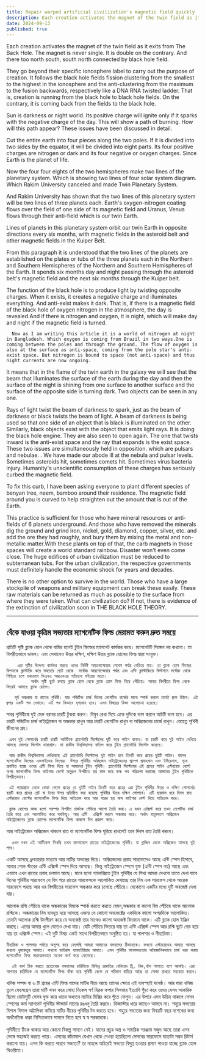 ```yaml
---
title: Repair warped artificial civilization's magnetic field quickly
description: Each creation activates the magnet of the twin field as it exits from The Back Hole. The magnet is never single. It is double on the contrary. And there too north south, south north connected by black hole field.
date: 2024-09-13
published: true
---
```


Each creation activates the magnet of the twin field as it exits from The Back Hole. The magnet is never single. It is double on the contrary. And there too north south, south north connected by black hole field.
 
   They go beyond their specific ionosphere label to carry out the purpose of creation. It follows the black hole fields fission clustering from the smallest to the highest in the ionosphere and the anti-clustering from the maximum to the fusion backwards, respectively like a DNA RNA twisted ladder.
That is, creation is running from the black hole to black hole fields. On the contrary, it is coming back from the fields to the black hole.

Sun is darkness or night world. Its positive charge will ignite only if it sparks with the negative charge of the day. This will show a path of burning. How will this path appear? These issues have been discussed in detail.

Cut the entire earth into four pieces along the two poles.  If it is divided into two sides by the equator, it will be divided into eight parts.  Its four positive charges are nitrogen or dark and its four negative or oxygen charges. Since Earth is the planet of life.

Now the four four eights of the two hemispheres make two lines of the planetary system. Which is showing two lines of four solar system diagram. Which Rakim University canceled and made Twin Planetary System.

And Rakim University has shown that the two lines of this planetary system will be two lines of three planets each. Earth's oxygen-nitrogen coating flows over the field of one side of its magnetic field and Uranus, Venus flows through their anti-field which is our twin Earth.

Lines of planets in this planetary system orbit our twin Earth in opposite directions every six months, with magnetic fields in the asteroid belt and other magnetic fields in the Kuiper Belt.

From this paragraph it is understood that the two lines of the planets are established on the plates or tubs of the three planets each in the Northern and Southern Hemispheres of the Northern and Southern Hemispheres of the Earth. It spends six months day and night passing through the asteroid belt's magnetic field and the next six months through the Kuiper belt.

The function of the black hole is to produce light by twisting opposite charges. When it exists, it creates a negative charge and illuminates everything. And anti-exist makes it dark. That is, if there is a magnetic field of the black hole of oxygen nitrogen in the atmosphere, the day is revealed.And if there is nitrogen and oxygen, it is night, which will make day and night if the magnetic field is turned.

      Now as I am writing this article it is a world of nitrogen at night in Bangladesh. Which oxygen is coming from Brazil in two ways.One is coming between the poles and through the ground. The flow of oxygen is also at the surface as anti-space, coming from the pole star's anti-exist space. But nitrogen is bound to space (not anti-space) and thus night currents are now ongoing.

It means that in the flame of the twin earth in the galaxy we will see that the beam that illuminates the surface of the earth during the day and then the surface of the night is shining from one surface to another surface and the surface of the opposite side is turning dark. Two objects can be seen in any one.

Rays of light twist the beam of darkness to spark, just as the beam of darkness or black twists the beam of light. A beam of darkness is being used so that one side of an object that is black is illuminated on the other. Similarly, black objects exist with the object that emits light rays. It is doing the black hole engine. They are also seen to open again.  The one that twists inward is the anti-exist space and the ray that expands is the exist space. These two issues are simultaneously held in opposition. which are pulsars and nebulae.
.
We have made our abode ill at the nebula and pulsar levels. Sometimes asteroids hit, sometimes comets hit. Sometimes virus bacteria injury. Humanity's unscientific consumption of these charges has seriously curbed the magnetic field.

To fix this curb, I have been asking everyone to plant different species of benyan tree, neem, bamboo around their residence.  The magnetic field around you is curved to help straighten out the amount that is out of the Earth.

This practice is sufficient for those who have mineral resources or anti-fields of 6 planets underground. And those who have removed the minerals dig the ground and grind iron, nickel, gold, diamond, copper, silver, etc. and add the ore they had roughly, and bury them by mixing the metal and non-metallic matter.With these plants on top of that, the carb magnets in those spaces will create a world standard rainbow. Disaster won't even come close.
The huge edifices of urban civilization must be reduced to subterranean tubs.
For the urban civilization, the respective governments must definitely handle the economic shock for years and decades.

There is no other option to survive in the world. Those who have a large stockpile of weapons and military equipment can break these easily. These raw materials can be returned as much as possible to the surface from where they were taken.
What can civilization do? If not, there is evidence of the extinction of civilization soon in THE BLACK HOLE THEORY.

---

## বেঁকে যাওয়া কৃত্রিম সভ‍্যতার ম‍্যাগনেটিক ফিল্ড মেরামত করুন দ্রুত সময়ে

 প্রতিটি সৃষ্টি ব্ল‍্যাক হোল থেকে বাহির  হলেই টুইন ফিল্ডের ম‍্যাগনেট কার্যকর করে। ম‍্যাগনেটটি সিঙ্গেল নয় কখনো। তা বিপরীতভাবে ডাবল। এবং সেখানেও উত্তর দক্ষিণ, দক্ষিণ উত্তর ব্ল‍্যাক হোলের ফিল্ড দ্বারা সংযুক্ত।

        এরা সৃষ্টির উদ্দেশ‍্য কার্যকর করতে ওদের নির্দিষ্ট আয়নোস্ফেয়ার লেবেল পর্যন্ত বেড়িয়ে যায়। তা ব্ল‍্যাক হোল ফিল্ডের ফিশনকে ক্লাস্টারিং করে সবচেয়ে ছোট থেকে  সর্বোচ্চ আয়নোস্ফেয়ার পর্যন্ত এবং এন্টি ক্লাস্টারিংয়ে ফিউশনে সর্বোচ্চ থেকে পিছিয়ে চলে যথাক্রমে ডিএনএ আরএনএর প‍্যাঁচানো মইয়ের মতো।
             অর্থাৎ সৃষ্টি ছুটে চলছে ব্ল‍্যাক হোল থেকে ব্ল‍্যাক হোল ফিল্ড নিয়ে পেঁচিয়ে। আবার বিপরীতে ফিল্ড থেকে ফিরেই আসছে ব্ল‍্যাক হোলে।

       সূর্য অন্ধকার বা রাতের পৃথিবী। যার পজিটিভ চার্জ দিনের নেগেটিভ চার্জের সাথে স্পার্ক করলে তবেই জ্বলে উঠবে। এই জ্বলার একটি পথ দেখাবে। এই পথ কিভাবে দৃশ‍্যমান হবে। এসব বিষয়ের বিষদ আলোচনা হয়েছে।
সমগ্র পৃথিবীকে দুই মেরু বরাবর চারটি টুকরা করুন।  বিষুব রেখা দিয়ে একে দুদিকে  ভাগ করলে আটটি ভাগ হবে।  এর চারটি পজিটিভ চার্জ নাইট্রোজেন বা অন্ধকার রাখুন আর চারটি নেগেটিভ রাখুন বা অক্সিজেনের চার্জে রাখুন। যেহেতু পৃথিবী জীবনের গ্রহ।

     এখন দুই গোলার্ধের চারটি চারটি আটটিকে প্ল‍্যানেটারি সিস্টেমের দুটি করে লাইন বানান। যা চারটি করে দুই লাইন দেখিয়ে আসছে সোলার সিস্টেম ডায়াগ্রাম। যা রাকীম বিশ্ববিদ্যালয় বাতিল করে টুইন প্ল‍্যানেটারি সিস্টেম করেছে।

     আর রাকীম বিশ্ববিদ্যালয় দেখিয়েছে এই প্ল‍্যানেটারি সিস্টেমের দুই লাইন হবে তিনটি করে গ্রহের দুইটি লাইন। যাদের ম‍্যাগনেটিক ফিল্ডের একসাইডের ফিল্ডের  উপরে পৃথিবীর অক্সিজেন নাইট্রোজেনের প্রলেপ প্রবাহমান এবং ইউরেনাস, শুক্র প্রবাহিত হচ্ছে ওদের এন্টি ফিল্ড দিয়ে যা আমাদের টুইন পৃথিবী। প্ল‍্যানেটারি সিস্টেমের এই গ্রহের লাইন এস্টরয়েড বেল্টে অপর ম‍্যাগনেটিক ফিল্ড কাইপার বেল্টে অনুরূপ বিপরীতে ছয় মাস করে কক্ষ পথ পরিক্রমা করাচ্ছে আমাদের টুইন পৃথিবীকে বিপরীতভাবে।

     এই প‍্যারাগ্রাফ থেকে বোঝা গেলো গ্রহের যে দুইটি লাইন তিনটি করে গ্রহের এরা টুইন পৃথিবীর উত্তর ও দক্ষিণ গোলার্ধের ছয়টি করে গ্রহের প্লেট বা টবের উপর প্রতিষ্ঠিত করা হয়েছে পৃথিবীর উত্তর দক্ষিণ গোলার্ধে। এটি ছয়মাস ধরে দিবস রাত এস্টরয়েড বেল্টের ম‍্যাগনেটিক ফিল্ড দিয়ে অতিক্রম করে আর পরের ছয় মাস কাইপার বেল্ট দিয়ে অতিক্রম করে।

     ব্ল‍্যাক হোলের কাজ হলো পরস্পর বিপরীত চার্জকে পেঁচিয়ে আলো তৈরি করা। এ যখন এক্সিস্ট করে তখন নেগেটিভ চার্জ তৈরি করে এবং আলোকিত করে সবকিছু। আর এন্টি  এক্সিস্ট করলে অন্ধকার করে। অর্থাৎ বায়ুমন্ডলে অক্সিজেন নাইট্রোজেনের ব্ল‍্যাক হোলের ম‍্যাগনেটিক ফিল্ড থাকলে দিন প্রকাশ করে।
আর নাইট্রোজেন অক্সিজেন থাকলে রাত যা ম‍্যাগনেটিক ফিল্ড ঘুরিয়ে রাখলেই তবে দিবস রাত তৈরি করবে।

      এখন যখন এই আর্টিকেল লিখছি তখন বাংলাদেশে রাতের নাইট্রোজেনের পৃথিবী। যা ব্লাজিল থেকে অক্সিজেন আসছে দুই পথে।
একটি আসছে ধ্রুবতারার মাধ‍্যমে আর মাটির অভ‍্যন্তর দিয়ে। অক্সিজেনের প্রবাহ সারফেসেও আছে এন্টি স্পেস হিসাবে, আবার পোল স্টারের এন্টি এক্সিস্ট স্পেস দিয়ে আসছে। কিন্তু নাইট্রোজেন স্পেসে যুক্ত (এন্টি স্পেস নয়) আছে এবং এভাবে এখন রাতের প্রবাহ চলমান আছে।
মানে হলো গ‍্যালাক্সিতে টুইন পৃথিবীর যে শিখা  আমরা দেখবো  তাতে দেখা যাবে দিনের পৃথিবীর সারফেসে যে বিম পরে রাতের সারফেসকে আলোকিত দেখাচ্ছে তার বিম এক সারফেস থেকে আরেক সারফেসে পরছে আর ওর বিপরীতের সারফেস অন্ধকার করে চলেছে পেঁচিয়ে। যেকোনো একটির মধ‍্যে দুটি অবজেক্ট দেখা যায়।

আলোক রশ্মি পেঁচিয়ে থাকে অন্ধকারের ‍বিমকে স্পার্ক করতে করতে যেমন,অন্ধকার বা কালো বিম পেঁচিয়ে থাকে আলোক রশ্মিকে। অন্ধকারের বিম ব‍্যবহৃত হয়ে আসছে এজন‍্য যে কোনো  অবজেক্টের একদিকে কালো অপরদিকে আলোকিত। তেমনি আলোক রশ্মি উদগীরণ করে যে অবজেক্ট তার সাথেও কালো অবজেক্ট বিদ‍্যমান থাকে। এটি ব্ল‍্যাক হোল ইঞ্জিন করছে। এদের আবার খুলে যেতেও দেখা যায়।  যেটি পেঁচিয়ে ভিতরে যায় তা এন্টি এক্সিস্ট স্পেস আর রশ্মি ছুটে বেড় হয়ে যায় তা এক্সিস্ট স্পেস। এই দুটি বিষয় একই সাথে বিপরীতভাবে অনুষ্ঠিত হয়। যা  পালসার ও নীহারিকা।

    নীহারিকা ও পালসার পর্যায়ে অসুস্হ করে ফেলেছি আমরা আমাদের বসবাসের ঠিকানাকে। কখনো এস্টরয়েডের আঘাত আসছে কখনো ধুমকেতুর আঘাত। কখনো ভাইরাস ব‍্যাকটেরিয়ার আঘাত। এসব পৃথিবীর মানবসভ‍্যতার অবৈজ্ঞানিকভাবে চার্জ খরচ করায় ম‍্যাগনেটিক ফিল্ড মারাত্মকভাবে অনেক কার্ব করে ফেলেছে।

      এই কার্ব ঠিক করতে প্রত‍্যেকের বসবাসের চারিদিকে বিভিন্ন প্রজাতির বেনিয়েন ট্রি, নিম,বাঁশ লাগাতে বলে আসছি। এরা আপনার চারিদিকে যে ম‍্যাগনেটিক ফিল্ড বাঁকা হয়ে পৃথিবী থেকে যে পরিমাণ বাহিরে আছে তা সোজা রাখতে সহায়তা করবে। 

খনিজ সম্পদ বা ৬ টি গ্রহের এন্টি ফিল্ড যাদের  মাটির নীচে আছে তাদের ক্ষেত্রে এই ব‍্যবস্হাই যথেষ্ঠ। আর যারা খনিজ তুলে ফেলেছেন তারা মাটি খনন করে লোহা নিকেল স্বর্ণ হিরক কপার সিলভার ইত‍্যাদি  গুঁড়া করে ওদের যেসব আকরিক ছিলো মোটামুটি সেসব যুক্ত করে  ধাতব অধাতব ম‍্যাটার মিক্সিং করে পুঁতে ফেলুন।
এর উপরে এসব উদ্ভিদ থাকলে সেসব স্পেসের কার্ব ম‍্যাগনেট পৃথিবীর স্টান্ডার্ড মানের রঙধনু তৈরি করবে। ডিজাস্টার ধারে কাছেও আসবে না।
শহুরে সভ‍্যতার বিশাল বিশাল অট্টালিকা কমিয়ে মাটির নীচের ‍পৃথিবীর টব করতে হবে।
শহুরে সভ‍্যতার জন‍্য বিষয়টি বছর দশেকের জন‍্য অর্থনৈতিক ধাক্কা  নিশ্চিতভাবে সামলে নিতে হবে স্ব স্ব  সরকারকে। 

পৃথিবীতে টিকে থাকার আর কোনো বিকল্প সামনে নেই। যাদের প্রচুর অস্ত্র ও সামরিক সরঞ্জাম মজুদ আছে তারা এসব ভেঙ্গে সহজেই করতে পারে। এসবের কাঁচামাল যেখান থেকে নেওয়া হয়েছিলো সেসবের সারফেসে যতোটা সম্ভব রিটার্ন করানো যায়।
এসব কি করতে পারবে সভ‍্যতা? তা নাহলে অচিরেই সভ‍্যতা বিলুপ্ত  হওয়ার প্রমাণ পাওয়া যাচ্ছে ব্ল‍্যাক হোল থিওরিতে।
